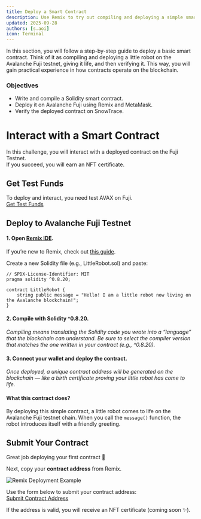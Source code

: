 ```yaml
---
title: Deploy a Smart Contract
description: Use Remix to try out compiling and deploying a simple smart contract. Through this experience, see how contracts become active parts of the blockchain ecosystem.
updated: 2025-09-28
authors: [s.aoi]
icon: Terminal
---
```


In this section, you will follow a step-by-step guide to deploy a basic smart contract. 
Think of it as compiling and deploying a little robot on the Avalanche Fuji testnet, giving it life, and then verifying it. This way, you will gain practical experience in how contracts operate on the blockchain.

### Objectives
- Write and compile a Solidity smart contract.  
- Deploy it on Avalanche Fuji using Remix and MetaMask.  
- Verify the deployed contract on SnowTrace.  

# Interact with a Smart Contract

In this challenge, you will interact with a deployed contract on the Fuji Testnet.  
If you succeed, you will earn an NFT certificate.

## Get Test Funds

To deploy and interact, you need test AVAX on Fuji.  
[Get Test Funds](https://build.avax.network/docs/dapps/smart-contract-dev/get-test-funds)

## Deploy to Avalanche Fuji Testnet

#### 1. Open [Remix IDE](https://remix.ethereum.org). 
If you’re new to Remix, check out [this guide](https://build.avax.network/docs/dapps/smart-contract-dev/deploy-with-remix-ide).

Create a new Solidity file (e.g., LittleRobot.sol) and paste:

```solidity
// SPDX-License-Identifier: MIT
pragma solidity ^0.8.20;

contract LittleRobot {
    string public message = "Hello! I am a little robot now living on the Avalanche blockchain!";
}
```

#### 2. Compile with Solidity ^0.8.20. 

*Compiling means translating the Solidity code you wrote into a “language” that the blockchain can understand. Be sure to select the compiler version that matches the one written in your contract (e.g., ^0.8.20).*

#### 3. Connect your wallet and deploy the contract.  

*Once deployed, a unique contract address will be generated on the blockchain — like a birth certificate proving your little robot has come to life.*

#### What this contract does?

By deploying this simple contract, a little robot comes to life on the Avalanche Fuji testnet chain. When you call the `message()` function, the robot introduces itself with a friendly greeting.

## Submit Your Contract

Great job deploying your first contract 🎉  

Next, copy your **contract address** from Remix.

![Remix Deployment Example](/images/deploy-example.png)

Use the form below to submit your contract address:  
[Submit Contract Address](https://example.com/submit)

If the address is valid, you will receive an NFT certificate (coming soon ✨).
